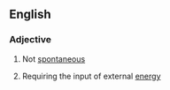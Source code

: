 ==English==

===Adjective===
{{en-adj}}

# Not [[spontaneous]]
#{{chemistry|of a reaction}} Requiring the input of external [[energy]]